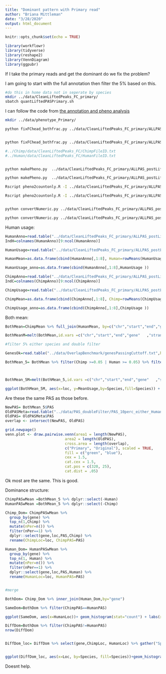 ```yaml
---
title: "Dominant pattern with Primary read"
author: "Briana Mittleman"
date: "3/28/2020"
output: html_document
---
```


```r
knitr::opts_chunk$set(echo = TRUE)
```
```r
library(workflowr)
library(tidyverse)
library(reshape2)
library(VennDiagram)
library(ggpubr)
```

If I take the primary reads and get the dominant do we fix the problem?


I am going to start with the full annotation then filter the 5% based on this.  

```bash
#do this in home data not in seperate by species 
mkdir ../data/CleanLiftedPeaks_FC_primary/
sbatch quantLiftedPASPrimary.sh
```
I can follow the code from [the annotation and pheno analysis](annotatePAS.html)  


```bash
mkdir ../data/phenotype_Primary/

python fixFChead_bothfrac.py ../data/CleanLiftedPeaks_FC_primary/ALLPAS_postLift_LocParsed_Primary_Chimp ../data/CleanLiftedPeaks_FC_primary/ALLPAS_postLift_LocParsed_Primary_Chimp_fixed.fc


python fixFChead_bothfrac.py ../data/CleanLiftedPeaks_FC_primary/ALLPAS_postLift_LocParsed_Primary_Human ../data/CleanLiftedPeaks_FC_primary/ALLPAS_postLift_LocParsed_Primary_Human_fixed.fc

#../Chimp/data/CleanLiftedPeaks_FC/ChimpFileID.txt
#../Human/data/CleanLiftedPeaks_FC/HumanFileID.txt


python makePheno.py  ../data/CleanLiftedPeaks_FC_primary/ALLPAS_postLift_LocParsed_Primary_Human_fixed.fc ../Human/data/CleanLiftedPeaks_FC/HumanFileID.txt ../data/CleanLiftedPeaks_FC_primary/ALLPAS_postLift_LocParsed_Primary_Human_Pheno.txt

python makePheno.py  ../data/CleanLiftedPeaks_FC_primary/ALLPAS_postLift_LocParsed_Primary_Chimp_fixed.fc ../Chimp/data/CleanLiftedPeaks_FC/ChimpFileID.txt ../data/CleanLiftedPeaks_FC_primary/ALLPAS_postLift_LocParsed_Primary_Chimp_Pheno.txt

Rscript pheno2countonly.R -I ../data/CleanLiftedPeaks_FC_primary/ALLPAS_postLift_LocParsed_Primary_Human_Pheno.txt -O ../data/CleanLiftedPeaks_FC_primary/ALLPAS_postLift_LocParsed_Primary_Human_Pheno_countonly.txt

Rscript pheno2countonly.R -I ../data/CleanLiftedPeaks_FC_primary/ALLPAS_postLift_LocParsed_Primary_Chimp_Pheno.txt -O ../data/CleanLiftedPeaks_FC_primary/ALLPAS_postLift_LocParsed_Primary_Chimp_Pheno_countonly.txt


python convertNumeric.py ../data/CleanLiftedPeaks_FC_primary/ALLPAS_postLift_LocParsed_Primary_Human_Pheno_countonly.txt ../data/CleanLiftedPeaks_FC_primary/ALLPAS_postLift_LocParsed_Primary_Human_Pheno_countonlyNumeric.txt

python convertNumeric.py ../data/CleanLiftedPeaks_FC_primary/ALLPAS_postLift_LocParsed_Primary_Chimp_Pheno_countonly.txt ../data/CleanLiftedPeaks_FC_primary/ALLPAS_postLift_LocParsed_Primary_Chimp_Pheno_countonlyNumeric.txt
```

Human usage:  

```r
HumanAnno=read.table("../data/CleanLiftedPeaks_FC_primary/ALLPAS_postLift_LocParsed_Primary_Human_Pheno.txt", header = T, stringsAsFactors = F) %>% tidyr::separate(chrom, sep = ":", into = c("chr", "start", "end", "id")) %>% tidyr::separate(id, sep="_", into=c("gene", "strand", "peak"))  %>% separate(peak,into=c("loc", "disc","PAS"), sep="-")
IndH=colnames(HumanAnno)[9:ncol(HumanAnno)]

HumanUsage=read.table("../data/CleanLiftedPeaks_FC_primary/ALLPAS_postLift_LocParsed_Primary_Human_Pheno_countonlyNumeric.txt", col.names = IndH)

HumanMean=as.data.frame(cbind(HumanAnno[,1:8], Human=rowMeans(HumanUsage)))

HumanUsage_anno=as.data.frame(cbind(HumanAnno[,1:8],HumanUsage ))
```

```r
ChimpAnno=read.table("../data/CleanLiftedPeaks_FC_primary/ALLPAS_postLift_LocParsed_Primary_Chimp_Pheno.txt", header = T, stringsAsFactors = F) %>% tidyr::separate(chrom, sep = ":", into = c("chr", "start", "end", "id")) %>% tidyr::separate(id, sep="_", into=c("gene", "strand", "peak"))  %>% separate(peak,into=c("loc", "disc","PAS"), sep="-")
IndC=colnames(ChimpAnno)[9:ncol(ChimpAnno)]

ChimpUsage=read.table("../data/CleanLiftedPeaks_FC_primary/ALLPAS_postLift_LocParsed_Primary_Chimp_Pheno_countonlyNumeric.txt", col.names = IndC)

ChimpMean=as.data.frame(cbind(ChimpAnno[,1:8], Chimp=rowMeans(ChimpUsage)))

ChimpUsage_anno=as.data.frame(cbind(ChimpAnno[,1:8],ChimpUsage ))
```

Both mean:  

```r
BothMean=ChimpMean %>% full_join(HumanMean, by=c("chr","start","end","gene"   ,"strand", "loc", "disc","PAS" )) 

BothMeanM=melt(BothMean,id.vars =c("chr","start","end","gene"   ,"strand", "loc", "disc","PAS" ),variable.name = "Species", value.name = "MeanUsage" )

#filter 5% either species and double filter  

GenesOk=read.table("../data/OverlapBenchmark/genesPassingCuttoff.txt",header = T,stringsAsFactors = F)

BothMean_5= BothMean %>% filter(Chimp >=0.05 | Human >= 0.05) %>% filter(gene %in% GenesOk$genes)



BothMean_5M=melt(BothMean_5,id.vars =c("chr","start","end","gene"   ,"strand", "loc", "disc","PAS" ),variable.name = "Species", value.name = "MeanUsage" ) %>% filter(loc !="008559")

ggplot(BothMean_5M, aes(x=loc, y=MeanUsage,by=Species,fill=Species)) + geom_boxplot()  + scale_fill_brewer(palette = "Dark2")+ stat_compare_means(aes(label = ..p.signif..)) +labs("Human and Chimp Usage for 5% filter PAS")
```

Are these the same PAS as those before. 

```r
NewPAS= BothMean_5$PAS
OldPASMeta=read.table("../data/PAS_doubleFilter/PAS_10perc_either_HumanCoord_BothUsage_meta_doubleFilter.txt", header = T,stringsAsFactors = F)
OldPAS= OldPASMeta$PAS
overlap <- intersect(NewPAS, OldPAS) 
```

```r

grid.newpage()
venn.plot <- draw.pairwise.venn(area1 = length(NewPAS),
                           area2 = length(OldPAS),
                           cross.area = length(overlap),
                           c("Primary", "Original"), scaled = TRUE,
                           fill = c("green", "blue"),
                           cex = 1.5,
                           cat.cex = 1.5,
                           cat.pos = c(320, 25),
                           cat.dist = .05) 
```

Ok most are the same. This is good.  


Dominance structure:  

```r
ChimpPASwMean =BothMean_5 %>% dplyr::select(-Human)
HumanPASwMean =BothMean_5 %>% dplyr::select(-Chimp)
```

```r
Chimp_Dom= ChimpPASwMean %>%
  group_by(gene) %>%
  top_n(1,Chimp) %>% 
  mutate(nPer=n()) %>% 
  filter(nPer==1) %>% 
  dplyr::select(gene,loc,PAS,Chimp) %>% 
  rename(ChimpLoc=loc, ChimpPAS=PAS)

Human_Dom= HumanPASwMean %>% 
  group_by(gene) %>% 
  top_n(1, Human) %>% 
  mutate(nPer=n()) %>% 
  filter(nPer==1) %>% 
  dplyr::select(gene,loc,PAS,Human) %>% 
  rename(HumanLoc=loc, HumanPAS=PAS)


#merge

BothDom= Chimp_Dom %>% inner_join(Human_Dom,by="gene")
```

```r
SameDom=BothDom %>% filter(ChimpPAS==HumanPAS) 

ggplot(SameDom, aes(x=HumanLoc))+ geom_histogram(stat="count") + labs(x="Location", y="Number of Genes", title="Dominant PAS for genes with matching by species")
```
```r
DiffDom=BothDom %>% filter(ChimpPAS!=HumanPAS) 
nrow(DiffDom)


DiffDom_loc= DiffDom %>% select(gene,ChimpLoc, HumanLoc) %>% gather("Species", "Loc", -gene)


ggplot(DiffDom_loc, aes(x=Loc, by=Species, fill=Species))+geom_histogram(position = "dodge",stat = "count")+ labs(title="Location of PAS with different Dominant\nInclude Primary read",y="PAS")+scale_fill_brewer(palette = "Dark2")
```

Doesnt help.  
